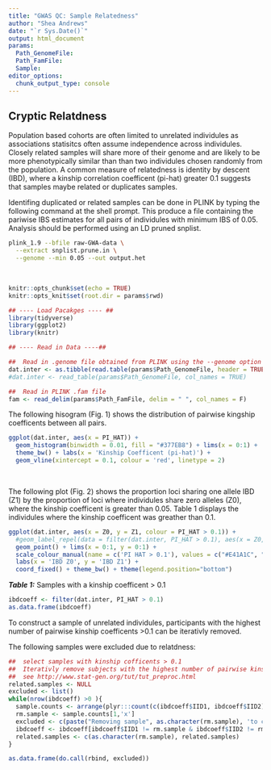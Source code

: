 ```yaml
---
title: "GWAS QC: Sample Relatedness"
author: "Shea Andrews"
date: "`r Sys.Date()`"
output: html_document
params:
  Path_GenomeFile: 
  Path_FamFile: 
  Sample: 
editor_options: 
  chunk_output_type: console
---
```


## Cryptic Relatdness 
Population based cohorts are often limited to unrelated individules as associations statisitcs often assume independence across individules. Closely related samples will share more of their genome and are likely to be more phenotypically similar than than two individules chosen randomly from the population. A common measure of relatedness is identity by descent (IBD), where a kinship correlation coefficent (pi-hat) greater 0.1 suggests that samples maybe related or duplicates samples. 
<br> 

Identifing duplicated or related samples can be done in PLINK by typing the following command at the shell prompt. This produce a file containing the pariwise IBS estimates for all pairs of individules with minimum IBS of 0.05. Analysis should be performed using an LD pruned snplist. 
```bash
plink_1.9 --bfile raw-GWA-data \
  --extract snplist.prune.in \
  --genome --min 0.05 --out output.het
```
<br> 

```r
knitr::opts_chunk$set(echo = TRUE)
knitr::opts_knit$set(root.dir = params$rwd)

## ---- Load Pacakges ---- ##
library(tidyverse)
library(ggplot2)
library(knitr)
```

```r
## ---- Read in Data ----##

##  Read in .genome file obtained from PLINK using the --genome option
dat.inter <- as.tibble(read.table(params$Path_GenomeFile, header = TRUE, check.names = FALSE, as.is = TRUE))
#dat.inter <- read_table(params$Path_GenomeFile, col_names = TRUE)

##  Read in PLINK .fam file
fam <- read_delim(params$Path_FamFile, delim = " ", col_names = F)
```

The following hisogram (Fig. 1) shows the distribution of pairwise kingship coefficents between all pairs. 
```r
ggplot(dat.inter, aes(x = PI_HAT)) + 
  geom_histogram(binwidth = 0.01, fill = "#377EB8") + lims(x = 0:1) +
  theme_bw() + labs(x = 'Kinship Coefficent (pi-hat)') + 
  geom_vline(xintercept = 0.1, colour = 'red', linetype = 2)

```
\

The following plot (Fig. 2) shows the proportion loci sharing one allele IBD (Z1) by the proportion of loci where individules share zero alleles (Z0), where the kinship coefficent is greater than 0.05. Table 1 displays the individules where the kinship coefficent was greather than 0.1.  
```r
ggplot(dat.inter, aes(x = Z0, y = Z1, colour = PI_HAT > 0.1)) + 
  #geom_label_repel(data = filter(dat.inter, PI_HAT > 0.1), aes(x = Z0, y = Z1, label = paste(IID1, '-', IID2))) + 
  geom_point() + lims(x = 0:1, y = 0:1) + 
  scale_colour_manual(name = c('PI HAT > 0.1'), values = c("#E41A1C", "#377EB8")) + 
  labs(x = 'IBD Z0', y = 'IBD Z1') + 
  coord_fixed() + theme_bw() + theme(legend.position="bottom")

```

***Table 1:*** Samples with a kinship coefficent > 0.1
```r
ibdcoeff <- filter(dat.inter, PI_HAT > 0.1)
as.data.frame(ibdcoeff)
```

To construct a sample of unrelated individules, participants with the highest number of pairwise kinship coefficents >0.1 can be iterativly removed. 

The following samples were excluded due to relatdness:
```r
##  select samples with kinship cofficents > 0.1
##  Iterativly remove subjects with the highest number of pairwise kinship cofficents > 0.1 
##  see http://www.stat-gen.org/tut/tut_preproc.html 
related.samples <- NULL
excluded <- list()
while(nrow(ibdcoeff) >0 ){
  sample.counts <- arrange(plyr:::count(c(ibdcoeff$IID1, ibdcoeff$IID2)), -freq)
  rm.sample <- sample.counts[1,'x']
  excluded <- c(paste("Removing sample", as.character(rm.sample), 'to closely related to', sample.counts[1, 'freq'], 'other samples.'), excluded)
  ibdcoeff <- ibdcoeff[ibdcoeff$IID1 != rm.sample & ibdcoeff$IID2 != rm.sample,]
  related.samples <- c(as.character(rm.sample), related.samples)
}

as.data.frame(do.call(rbind, excluded))

```
<br>







